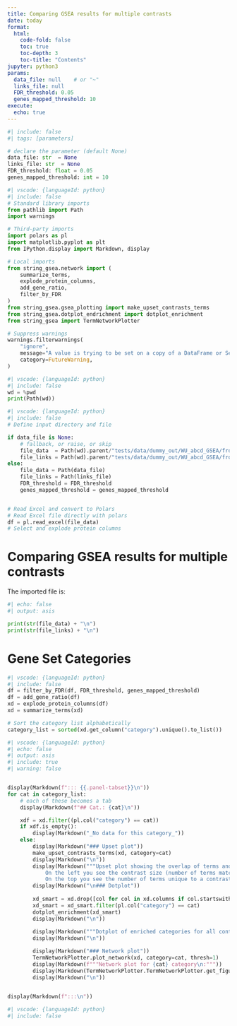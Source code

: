 ```yaml
---
title: Comparing GSEA results for multiple contrasts
date: today
format:
  html:
    code-fold: false
    toc: true
    toc-depth: 3
    toc-title: "Contents"
jupyter: python3
params:
  data_file: null    # or "~"
  links_file: null
  FDR_threshold: 0.05
  genes_mapped_threshold: 10
execute:
  echo: true
---
```



```python
#| include: false
#| tags: [parameters]

# declare the parameter (default None)
data_file: str  = None
links_file: str  = None
FDR_threshold: float = 0.05
genes_mapped_threshold: int = 10
```

```python
#| vscode: {languageId: python}
#| include: false
# Standard library imports
from pathlib import Path
import warnings

# Third-party imports
import polars as pl
import matplotlib.pyplot as plt
from IPython.display import Markdown, display

# Local imports
from string_gsea.network import (
    summarize_terms,
    explode_protein_columns,
    add_gene_ratio,
    filter_by_FDR
)
from string_gsea.gsea_plotting import make_upset_contrasts_terms
from string_gsea.dotplot_endrichment import dotplot_enrichment
from string_gsea import TermNetworkPlotter

# Suppress warnings
warnings.filterwarnings(
    "ignore",
    message="A value is trying to be set on a copy of a DataFrame or Series through chained assignment",
    category=FutureWarning,
)
```

```python
#| vscode: {languageId: python}
#| include: false
wd = %pwd
print(Path(wd))
```


```python
#| vscode: {languageId: python}
#| include: false
# Define input directory and file

if data_file is None:
    # fallback, or raise, or skip
    file_data  = Path(wd).parent/"tests/data/dummy_out/WU_abcd_GSEA/from_rnk"/"WUabcd_string_gsea_results_long.xlsx"
    file_links = Path(wd).parent/"tests/data/dummy_out/WU_abcd_GSEA/from_rnk"/"links.txt"
else:
    file_data = Path(data_file)
    file_links = Path(links_file)
    FDR_threshold = FDR_threshold
    genes_mapped_threshold = genes_mapped_threshold


# Read Excel and convert to Polars
# Read Excel file directly with polars
df = pl.read_excel(file_data)
# Select and explode protein columns
```


# Comparing GSEA results for multiple contrasts

The imported file is:

```python
#| echo: false
#| output: asis

print(str(file_data) + "\n")
print(str(file_links) + "\n")
```


# Gene Set Categories

```python
#| vscode: {languageId: python}
#| include: false
df = filter_by_FDR(df, FDR_threshold, genes_mapped_threshold)
df = add_gene_ratio(df)
xd = explode_protein_columns(df)
xd = summarize_terms(xd)

# Sort the category list alphabetically
category_list = sorted(xd.get_column("category").unique().to_list())
```


```python
#| vscode: {languageId: python}
#| echo: false
#| output: asis
#| include: true
#| warning: false


display(Markdown(f"::: {{.panel-tabset}}\n"))
for cat in category_list:
    # each of these becomes a tab
    display(Markdown(f"## Cat.: {cat}\n"))

    xdf = xd.filter((pl.col("category") == cat))
    if xdf.is_empty():
        display(Markdown("_No data for this category_"))
    else:
        display(Markdown("### Upset plot"))
        make_upset_contrasts_terms(xd, category=cat)
        display(Markdown("\n"))
        display(Markdown("""Upset plot showing the overlap of terms and contrasts.
            On the left you see the contrast size (number of terms matching the contrast).
            On the top you see the number of terms unique to a contrast, or a combination of contrast."""))
        display(Markdown("\n### Dotplot"))
        
        xd_smart = xd.drop([col for col in xd.columns if col.startswith("protein")]).unique()
        xd_smart = xd_smart.filter(pl.col("category") == cat)
        dotplot_enrichment(xd_smart)
        display(Markdown("\n"))
        
        display(Markdown("""Dotplot of enriched categories for all contrasts. The size of the dot represents the gene ratio (number of proteins matching the term divided by the total number of proteins in the term), the color represents the -log10(FDR) (higher is better), the border color represents the direction of enrichment (blue - bottom, yellow - top, green - both ends)."""))
        display(Markdown("\n"))

        display(Markdown("### Network plot"))
        TermNetworkPlotter.plot_network(xd, category=cat, thresh=1)
        display(Markdown(f"""Network plot for {cat} category\n:"""))
        display(Markdown(TermNetworkPlotter.TermNetworkPlotter.get_figure_legend(one_contrast = False, category=cat, thresh=1)))
        display(Markdown("\n"))

        
display(Markdown(f":::\n"))
```


```python
#| vscode: {languageId: python}
#| include: false



```
